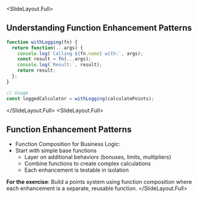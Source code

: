 
<SlideLayout.Full>
## Understanding Function Enhancement Patterns

```javascript
function withLogging(fn) {
  return function(...args) {
    console.log(`Calling ${fn.name} with:`, args);
    const result = fn(...args);
    console.log(`Result:`, result);
    return result;
  };
}

// Usage
const loggedCalculator = withLogging(calculatePoints);
```
</SlideLayout.Full>
<SlideLayout.Full>
## Function Enhancement Patterns
- Function Composition for Business Logic:
- Start with simple base functions
  - Layer on additional behaviors (bonuses, limits, multipliers)
  - Combine functions to create complex calculations
  - Each enhancement is testable in isolation

**For the exercise**: Build a points system using function composition where each enhancement is a separate, reusable function.
</SlideLayout.Full>